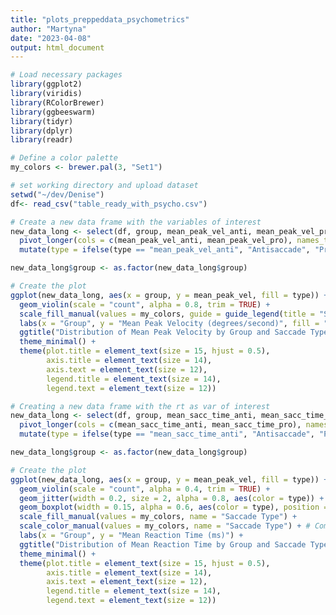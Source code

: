 ```yaml
---
title: "plots_preppeddata_psychometrics"
author: "Martyna"
date: "2023-04-08"
output: html_document
---
```


```r
# Load necessary packages
library(ggplot2)
library(viridis)
library(RColorBrewer)
library(ggbeeswarm)
library(tidyr)
library(dplyr)
library(readr)

# Define a color palette
my_colors <- brewer.pal(3, "Set1")

# set working directory and upload dataset
setwd("~/dev/Denise")
df<- read_csv("table_ready_with_psycho.csv")
```
```r
# Create a new data frame with the variables of interest
new_data_long <- select(df, group, mean_peak_vel_anti, mean_peak_vel_pro) %>%
  pivot_longer(cols = c(mean_peak_vel_anti, mean_peak_vel_pro), names_to = "type", values_to = "mean_peak_vel") %>%
  mutate(type = ifelse(type == "mean_peak_vel_anti", "Antisaccade", "Prosaccade"))

new_data_long$group <- as.factor(new_data_long$group)

# Create the plot
ggplot(new_data_long, aes(x = group, y = mean_peak_vel, fill = type)) +
  geom_violin(scale = "count", alpha = 0.8, trim = TRUE) +
  scale_fill_manual(values = my_colors, guide = guide_legend(title = "Saccade Type")) +
  labs(x = "Group", y = "Mean Peak Velocity (degrees/second)", fill = "") +
  ggtitle("Distribution of Mean Peak Velocity by Group and Saccade Type") +
  theme_minimal() +
  theme(plot.title = element_text(size = 15, hjust = 0.5),
        axis.title = element_text(size = 14),
        axis.text = element_text(size = 12),
        legend.title = element_text(size = 14),
        legend.text = element_text(size = 12))

```

```r
# Creating a new data frame with the rt as var of interest
new_data_long <- select(df, group, mean_sacc_time_anti, mean_sacc_time_pro) %>%
  pivot_longer(cols = c(mean_sacc_time_anti, mean_sacc_time_pro), names_to = "type", values_to = "mean_peak_vel") %>%
  mutate(type = ifelse(type == "mean_sacc_time_anti", "Antisaccade", "Prosaccade"))

new_data_long$group <- as.factor(new_data_long$group)

# Create the plot
ggplot(new_data_long, aes(x = group, y = mean_peak_vel, fill = type)) +
  geom_violin(scale = "count", alpha = 0.4, trim = TRUE) +
  geom_jitter(width = 0.2, size = 2, alpha = 0.8, aes(color = type)) +
  geom_boxplot(width = 0.15, alpha = 0.6, aes(color = type), position = position_dodge(0.8)) +
  scale_fill_manual(values = my_colors, name = "Saccade Type") +
  scale_color_manual(values = my_colors, name = "Saccade Type") + # Combine legends
  labs(x = "Group", y = "Mean Reaction Time (ms)") +
  ggtitle("Distribution of Mean Reaction Time by Group and Saccade Type") +
  theme_minimal() +
  theme(plot.title = element_text(size = 15, hjust = 0.5),
        axis.title = element_text(size = 14),
        axis.text = element_text(size = 12),
        legend.title = element_text(size = 14),
        legend.text = element_text(size = 12))

```

